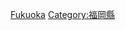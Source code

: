 {{Catnav|頁面分類|各種主題的頁面分類|按國家分類|各國地理|日本地理}}
{{Catnav|頁面分類|地理|各國地理|日本地理}}
{{日本行政區劃分類導航|地理}}
{{Commons category|Geography of Fukuoka prefecture}}

[[Category:日本各都道府縣地理|Fukuoka]]
[[Category:福岡縣|Category:福岡縣]]